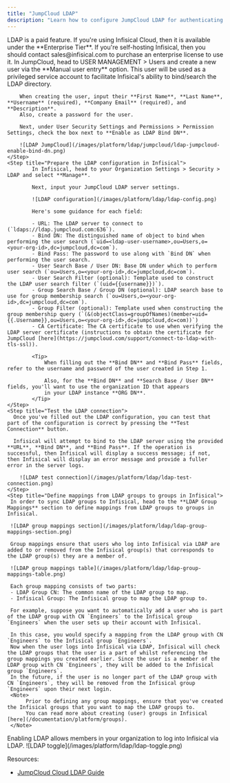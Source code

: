 ```yaml
---
title: "JumpCloud LDAP"
description: "Learn how to configure JumpCloud LDAP for authenticating into Infisical."
---
```


<Info>
  LDAP is a paid feature. If you're using Infisical Cloud, then it is available
  under the **Enterprise Tier**. If you're self-hosting Infisical, then you
  should contact sales@infisical.com to purchase an enterprise license to use
  it.
</Info>

<Steps>
    <Step title="Prepare LDAP in JumpCloud">
        In JumpCloud, head to USER MANAGEMENT > Users and create a new user via the **Manual user entry** option. This user
        will be used as a privileged service account to facilitate Infisical's ability to bind/search the LDAP directory.

        When creating the user, input their **First Name**, **Last Name**, **Username** (required), **Company Email** (required), and **Description**.
        Also, create a password for the user.

        Next, under User Security Settings and Permissions > Permission Settings, check the box next to **Enable as LDAP Bind DN**.

        ![LDAP JumpCloud](/images/platform/ldap/jumpcloud/ldap-jumpcloud-enable-bind-dn.png)
    </Step>
    <Step title="Prepare the LDAP configuration in Infisical">
            In Infisical, head to your Organization Settings > Security > LDAP and select **Manage**.

            Next, input your JumpCloud LDAP server settings.

            ![LDAP configuration](/images/platform/ldap/ldap-config.png)

            Here's some guidance for each field:

            - URL: The LDAP server to connect to (`ldaps://ldap.jumpcloud.com:636`).
            - Bind DN: The distinguished name of object to bind when performing the user search (`uid=<ldap-user-username>,ou=Users,o=<your-org-id>,dc=jumpcloud,dc=com`).
            - Bind Pass: The password to use along with `Bind DN` when performing the user search.
            - User Search Base / User DN: Base DN under which to perform user search (`ou=Users,o=<your-org-id>,dc=jumpcloud,dc=com`).
            - User Search Filter (optional): Template used to construct the LDAP user search filter (`(uid={{username}})`).
            - Group Search Base / Group DN (optional): LDAP search base to use for group membership search (`ou=Users,o=<your-org-id>,dc=jumpcloud,dc=com`).
            - Group Filter (optional): Template used when constructing the group membership query (`(&(objectClass=groupOfNames)(member=uid={{.Username}},ou=Users,o=<your-org-id>,dc=jumpcloud,dc=com))`)
            - CA Certificate: The CA certificate to use when verifying the LDAP server certificate (instructions to obtain the certificate for JumpCloud [here](https://jumpcloud.com/support/connect-to-ldap-with-tls-ssl)).

            <Tip>
                When filling out the **Bind DN** and **Bind Pass** fields, refer to the username and password of the user created in Step 1.

                Also, for the **Bind DN** and **Search Base / User DN** fields, you'll want to use the organization ID that appears
                in your LDAP instance **ORG DN**.
            </Tip>
    </Step>
    <Step title="Test the LDAP connection">
      Once you've filled out the LDAP configuration, you can test that part of the configuration is correct by pressing the **Test Connection** button.

      Infisical will attempt to bind to the LDAP server using the provided **URL**, **Bind DN**, and **Bind Pass**. If the operation is successful, then Infisical will display a success message; if not, then Infisical will display an error message and provide a fuller error in the server logs.

        ![LDAP test connection](/images/platform/ldap/ldap-test-connection.png)
    </Step>
    <Step title="Define mappings from LDAP groups to groups in Infisical">
     In order to sync LDAP groups to Infisical, head to the **LDAP Group Mappings** section to define mappings from LDAP groups to groups in Infisical.

     ![LDAP group mappings section](/images/platform/ldap/ldap-group-mappings-section.png)

     Group mappings ensure that users who log into Infisical via LDAP are added to or removed from the Infisical group(s) that corresponds to the LDAP group(s) they are a member of.

     ![LDAP group mappings table](/images/platform/ldap/ldap-group-mappings-table.png)

     Each group mapping consists of two parts:
     - LDAP Group CN: The common name of the LDAP group to map.
     - Infisical Group: The Infisical group to map the LDAP group to.

     For example, suppose you want to automatically add a user who is part of the LDAP group with CN `Engineers` to the Infisical group `Engineers` when the user sets up their account with Infisical.

     In this case, you would specify a mapping from the LDAP group with CN `Engineers` to the Infisical group `Engineers`.
     Now when the user logs into Infisical via LDAP, Infisical will check the LDAP groups that the user is a part of whilst referencing the group mappings you created earlier. Since the user is a member of the LDAP group with CN `Engineers`, they will be added to the Infisical group `Engineers`.
     In the future, if the user is no longer part of the LDAP group with CN `Engineers`, they will be removed from the Infisical group `Engineers` upon their next login.
     <Note>
          Prior to defining any group mappings, ensure that you've created the Infisical groups that you want to map the LDAP groups to.
          You can read more about creating (user) groups in Infisical [here](/documentation/platform/groups).
     </Note>

   </Step>
    <Step title="Enable LDAP in Infisical">
            Enabling LDAP allows members in your organization to log into Infisical via LDAP.
            ![LDAP toggle](/images/platform/ldap/ldap-toggle.png)
    </Step>

</Steps>

Resources:

- [JumpCloud Cloud LDAP Guide](https://jumpcloud.com/support/use-cloud-ldap)
